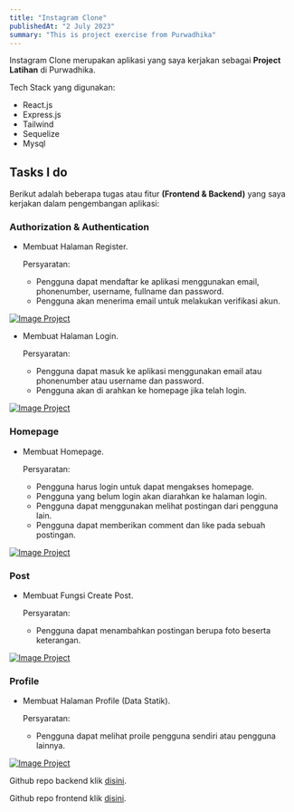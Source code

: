 ```yaml
---
title: "Instagram Clone"
publishedAt: "2 July 2023"
summary: "This is project exercise from Purwadhika"
---
```


Instagram Clone merupakan aplikasi yang saya kerjakan sebagai **Project Latihan** di Purwadhika.

Tech Stack yang digunakan:

- React.js
- Express.js
- Tailwind
- Sequelize
- Mysql

## Tasks I do

Berikut adalah beberapa tugas atau fitur **(Frontend & Backend)** yang saya kerjakan dalam pengembangan aplikasi:

### Authorization & Authentication

- Membuat Halaman Register.

  Persyaratan:

  - Pengguna dapat mendaftar ke aplikasi menggunakan email, phonenumber, username, fullname dan password.
  - Pengguna akan menerima email untuk melakukan verifikasi akun.

[![Image Project](/project-pertama-screenshot/auth-register.png)](/project-pertama-screenshot/auth-register.png)

- Membuat Halaman Login.

  Persyaratan:

  - Pengguna dapat masuk ke aplikasi menggunakan email atau phonenumber atau username dan password.
  - Pengguna akan di arahkan ke homepage jika telah login.

[![Image Project](/project-pertama-screenshot/auth-login.png)](/project-pertama-screenshot/auth-login.png)

### Homepage

- Membuat Homepage.

  Persyaratan:

  - Pengguna harus login untuk dapat mengakses homepage.
  - Pengguna yang belum login akan diarahkan ke halaman login.
  - Pengguna dapat menggunakan melihat postingan dari pengguna lain.
  - Pengguna dapat memberikan comment dan like pada sebuah postingan.

[![Image Project](/project-pertama-screenshot/homepagex.png)](/project-pertama-screenshot/homepagex.png)

### Post

- Membuat Fungsi Create Post.

  Persyaratan:

  - Pengguna dapat menambahkan postingan berupa foto beserta keterangan.

[![Image Project](/project-pertama-screenshot/post-create.png)](/project-pertama-screenshot/post-create.png)

### Profile

- Membuat Halaman Profile (Data Statik).

  Persyaratan:

  - Pengguna dapat melihat proile pengguna sendiri atau pengguna lainnya.

[![Image Project](/project-pertama-screenshot/profile.png)](/project-pertama-screenshot/profile.png)

Github repo backend klik [disini](https://github.com/marsmallowz/instagram-api).

Github repo frontend klik [disini](https://github.com/marsmallowz/instagram-tailwind).
